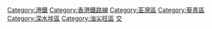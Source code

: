 {{commonscat|Tsuen Wan Line}}
{{catmore}}
[[Category:港鐵|Category:港鐵]]
[[Category:香港鐵路線|Category:香港鐵路線]]
[[Category:荃灣區|Category:荃灣區]]
[[Category:葵青區|Category:葵青區]]
[[Category:深水埗區|Category:深水埗區]]
[[Category:油尖旺區|Category:油尖旺區]]
[[Category:中西區_(香港)|交]]